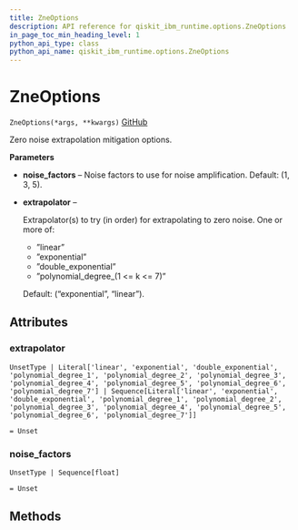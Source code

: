 ```yaml
---
title: ZneOptions
description: API reference for qiskit_ibm_runtime.options.ZneOptions
in_page_toc_min_heading_level: 1
python_api_type: class
python_api_name: qiskit_ibm_runtime.options.ZneOptions
---
```


# ZneOptions

<span id="qiskit_ibm_runtime.options.ZneOptions" />

`ZneOptions(*args, **kwargs)` [GitHub](https://github.com/Qiskit/qiskit-ibm-runtime/tree/main/qiskit_ibm_runtime/options/zne_options.py#L35-L88 "view source code")

Zero noise extrapolation mitigation options.

**Parameters**

*   **noise\_factors** – Noise factors to use for noise amplification. Default: (1, 3, 5).

*   **extrapolator** –

    Extrapolator(s) to try (in order) for extrapolating to zero noise. One or more of:

    *   ”linear”
    *   ”exponential”
    *   ”double\_exponential”
    *   ”polynomial\_degree\_(1 \<= k \<= 7)”

    Default: (“exponential”, “linear”).

## Attributes

<span id="qiskit_ibm_runtime.options.ZneOptions.extrapolator" />

### extrapolator

`UnsetType | Literal['linear', 'exponential', 'double_exponential', 'polynomial_degree_1', 'polynomial_degree_2', 'polynomial_degree_3', 'polynomial_degree_4', 'polynomial_degree_5', 'polynomial_degree_6', 'polynomial_degree_7'] | Sequence[Literal['linear', 'exponential', 'double_exponential', 'polynomial_degree_1', 'polynomial_degree_2', 'polynomial_degree_3', 'polynomial_degree_4', 'polynomial_degree_5', 'polynomial_degree_6', 'polynomial_degree_7']]`

`= Unset`

<span id="qiskit_ibm_runtime.options.ZneOptions.noise_factors" />

### noise\_factors

`UnsetType | Sequence[float]`

`= Unset`

## Methods

